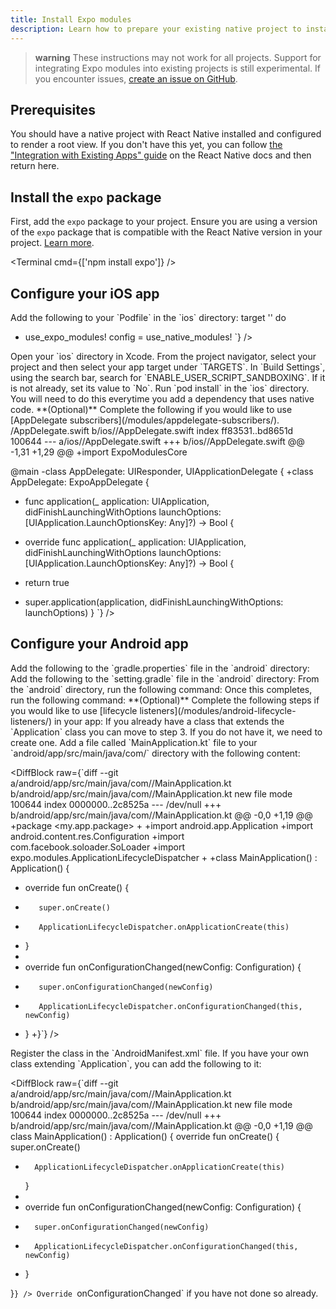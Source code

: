 ```yaml
---
title: Install Expo modules
description: Learn how to prepare your existing native project to install and use Expo modules and the module API.
---
```



> **warning** These instructions may not work for all projects. Support for integrating Expo modules into existing projects is still experimental. If you encounter issues, [create an issue on GitHub](https://github.com/expo/expo/issues).

## Prerequisites

You should have a native project with React Native installed and configured to render a root view. If you don't have this yet, you can follow [the "Integration with Existing Apps" guide](https://reactnative.dev/docs/integration-with-existing-apps) on the React Native docs and then return here.

## Install the `expo` package

First, add the `expo` package to your project. Ensure you are using a version of the `expo` package that is compatible with the React Native version in your project. [Learn more](/versions/latest/#each-expo-sdk-version-depends-on-a-react-native-version).

<Terminal cmd={['npm install expo']} />

## Configure your iOS app

<Step label="1">
  Add the following to your `Podfile` in the `ios` directory:
  <DiffBlock
    raw={`
diff --git a/ios/Podfile b/ios/Podfile
index 2d3a979..825a9d4 100644
--- a/ios/Podfile
+++ b/ios/Podfile
@@ -1,3 +1,4 @@
+require File.join(File.dirname(\`node --print "require.resolve('expo/package.json')"\`), "scripts/autolinking")
 require Pod::Executable.execute_command('node', ['-p',
   'require.resolve(
   "react-native/scripts/react_native_pods.rb",
@@ -14,6 +15,7 @@ if linkage != nil
 end
 
 target '<YourAppTarget>' do
+  use_expo_modules!
   config = use_native_modules!
  `}
  />
</Step>

<Step label="2">
  Open your `ios` directory in Xcode. From the project navigator, select your project and then
  select your app target under `TARGETS`. In `Build Settings`, using the search bar, search for
  `ENABLE_USER_SCRIPT_SANDBOXING`. If it is not already, set its value to `No`.
</Step>

<Step label="3">
  Run `pod install` in the `ios` directory.
  <Terminal cmd={['cd ios && pod install']} />
  You will need to do this everytime you add a dependency that uses native code.
</Step>

<Step label="4">
  **(Optional)** Complete the following if you would like to use [AppDelegate subscribers](/modules/appdelegate-subscribers/).
  <DiffBlock
    raw={`diff --git a/ios/<MyAppProject>/AppDelegate.swift b/ios/<MyAppProject>/AppDelegate.swift
index ff83531..bd8651d 100644
--- a/ios/<MyAppProject>/AppDelegate.swift
+++ b/ios/<MyAppProject>/AppDelegate.swift
@@ -1,31 +1,29 @@
+import ExpoModulesCore
 
 @main
-class AppDelegate: UIResponder, UIApplicationDelegate {
+class AppDelegate: ExpoAppDelegate {
 
-  func application(_ application: UIApplication, didFinishLaunchingWithOptions launchOptions: [UIApplication.LaunchOptionsKey: Any]?) -> Bool {
+  override func application(_ application: UIApplication, didFinishLaunchingWithOptions launchOptions: [UIApplication.LaunchOptionsKey: Any]?) -> Bool {
-    return true
+    super.application(application, didFinishLaunchingWithOptions: launchOptions)
   }
 `}
  />
</Step>

## Configure your Android app

<Step label="1">
  Add the following to the `gradle.properties` file in the `android` directory:
  <DiffBlock
    raw={`diff --git a/android/gradle.properties b/android/gradle.properties
index 20e2a01..e98ad88 100644
--- a/android/gradle.properties
+++ b/android/gradle.properties
@@ -20,4 +20,8 @@ kotlin.code.style=official
+newArchEnabled=false
+
+hermesEnabled=true`}
  />
</Step>

<Step label="2">
  Add the following to the `setting.gradle` file in the `android` directory:
  <DiffBlock
    raw={`diff --git a/android/settings.gradle b/android/settings.gradle
index a26c7c6..dd8802a 100644
--- a/android/settings.gradle
+++ b/android/settings.gradle
@@ -1,5 +1,11 @@
+apply from: new File(["node", "--print", "require.resolve('expo/package.json')"].execute(null, rootDir).text.trim(), "../scripts/autolinking.gradle");
+useExpoModules()
+
 include ':app'
 includeBuild("../node_modules/@react-native/gradle-plugin")`}
  />
</Step>

<Step label="3">
  From the `android` directory, run the following command:
  <Terminal cmd={['./gradlew clean']} />
  Once this completes, run the following command:
  <Terminal cmd={['./gradlew assembleDebug']} />
</Step>

<Step label="4">
  **(Optional)** Complete the following steps if you would like to use [lifecycle listeners](/modules/android-lifecycle-listeners/)
  in your app:
<Step label="1">
If you already have a class that extends the `Application` class you can move to step 3.
If you do not have it, we need to create one. Add a file called `MainApplication.kt` file to your `android/app/src/main/java/com/<your-app-package>` directory with the following content:

<DiffBlock raw={`diff --git a/android/app/src/main/java/com/<my-app-package>/MainApplication.kt b/android/app/src/main/java/com/<my-app-package>/MainApplication.kt
new file mode 100644
index 0000000..2c8525a
--- /dev/null
+++ b/android/app/src/main/java/com/<my-app-package>/MainApplication.kt
@@ -0,0 +1,19 @@
+package <my.app.package>
+
+import android.app.Application
+import android.content.res.Configuration
+import com.facebook.soloader.SoLoader
+import expo.modules.ApplicationLifecycleDispatcher
+
+class MainApplication() : Application() {
+    override fun onCreate() {
+        super.onCreate()
+        ApplicationLifecycleDispatcher.onApplicationCreate(this)
+    }
+
+    override fun onConfigurationChanged(newConfig: Configuration) {
+        super.onConfigurationChanged(newConfig)
+        ApplicationLifecycleDispatcher.onConfigurationChanged(this, newConfig)
+    }
+}`} />
</Step>
<Step label="2">
Register the class in the `AndroidManifest.xml` file.
<DiffBlock raw={`diff --git a/android/app/src/main/AndroidManifest.xml b/android/app/src/main/AndroidManifest.xml
index a71b5e7..d6d406e 100644
--- a/android/app/src/main/AndroidManifest.xml
+++ b/android/app/src/main/AndroidManifest.xml
@@ -7,6 +7,7 @@
     <application
         android:allowBackup="true"
+        android:name=".MainApplication"
         android:fullBackupContent="@xml/backup_rules"`} />
</Step>

<Step label="3">
If you have your own class extending `Application`, you can add the following to it:

<DiffBlock raw={`diff --git a/android/app/src/main/java/com/<my-app-package>/MainApplication.kt b/android/app/src/main/java/com/<my-app-package>/MainApplication.kt
new file mode 100644
index 0000000..2c8525a
--- /dev/null
+++ b/android/app/src/main/java/com/<my-app-package>/MainApplication.kt
@@ -0,0 +1,19 @@
class MainApplication() : Application() {
    override fun onCreate() {
        super.onCreate()
+       ApplicationLifecycleDispatcher.onApplicationCreate(this)
    }
+
+   override fun onConfigurationChanged(newConfig: Configuration) {
+       super.onConfigurationChanged(newConfig)
+       ApplicationLifecycleDispatcher.onConfigurationChanged(this, newConfig)
+   }

}`} />
Override `onConfigurationChanged` if you have not done so already.

</Step>
</Step>